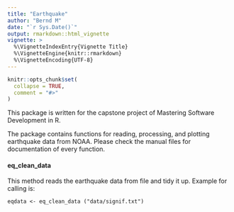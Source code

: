 ```yaml
---
title: "Earthquake"
author: "Bernd M"
date: "`r Sys.Date()`"
output: rmarkdown::html_vignette
vignette: >
  %\VignetteIndexEntry{Vignette Title}
  %\VignetteEngine{knitr::rmarkdown}
  %\VignetteEncoding{UTF-8}
---
```


```r
knitr::opts_chunk$set(
  collapse = TRUE,
  comment = "#>"
)
```

This package is written for the capstone project of Mastering Software Development in R. 

The package contains functions for reading, processing, and plotting earthquake data from NOAA. Please check the manual files for documentation of every function.

#### eq_clean_data

This method reads the earthquake data from file and tidy it up. 
Example for calling is:
```
eqdata <- eq_clean_data ("data/signif.txt")
```
